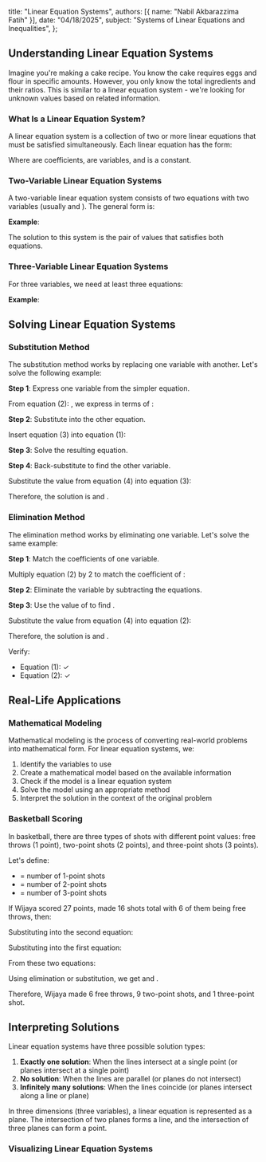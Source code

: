 
  title: "Linear Equation Systems",
  authors: [{ name: "Nabil Akbarazzima Fatih" }],
  date: "04/18/2025",
  subject: "Systems of Linear Equations and Inequalities",
};

## Understanding Linear Equation Systems

Imagine you're making a cake recipe. You know the cake requires eggs and flour in specific amounts. However, you only know the total ingredients and their ratios. This is similar to a linear equation system - we're looking for unknown values based on related information.

### What Is a Linear Equation System?

A linear equation system is a collection of two or more linear equations that must be satisfied simultaneously. Each linear equation has the form:

<BlockMath math="a_1x_1 + a_2x_2 + ... + a_nx_n = b" />

Where <InlineMath math="a_1, a_2, ..., a_n" /> are coefficients, <InlineMath math="x_1, x_2, ..., x_n" /> are variables, and <InlineMath math="b" /> is a constant.

### Two-Variable Linear Equation Systems

A two-variable linear equation system consists of two equations with two variables (usually <InlineMath math="x" /> and <InlineMath math="y" />). The general form is:

<BlockMath math="\begin{cases} a_1x + b_1y = c_1 \\ a_2x + b_2y = c_2 \end{cases}" />

**Example**:

<BlockMath math="\begin{cases} 2x + 3y = 21 & \ldots (1) \\ x + y = 10 & \ldots (2) \end{cases}" />

The solution to this system is the pair of values <InlineMath math="(x,y)" /> that satisfies both equations.

### Three-Variable Linear Equation Systems

For three variables, we need at least three equations:

<BlockMath math="\begin{cases} a_1x + b_1y + c_1z = d_1 \\ a_2x + b_2y + c_2z = d_2 \\ a_3x + b_3y + c_3z = d_3 \end{cases}" />

**Example**:

<BlockMath math="\begin{cases} x + 2y + 3z = 27 \\ x + y + z = 16 \\ x = 6 \end{cases}" />

## Solving Linear Equation Systems

### Substitution Method

The substitution method works by replacing one variable with another. Let's solve the following example:

<BlockMath math="\begin{cases} 2x + 3y = 21 & \ldots (1) \\ x + y = 10 & \ldots (2) \end{cases}" />

**Step 1**: Express one variable from the simpler equation.

From equation (2): <InlineMath math="x + y = 10" />, we express <InlineMath math="x" /> in terms of <InlineMath math="y" />:

<BlockMath math="x = 10 - y \ldots (3)" />

**Step 2**: Substitute into the other equation.

Insert equation (3) into equation (1):

<BlockMath math="2(10 - y) + 3y = 21" />

**Step 3**: Solve the resulting equation.

<div className="flex flex-col gap-4">
  <BlockMath math="20 - 2y + 3y = 21" />
  <BlockMath math="20 + y = 21" />
  <BlockMath math="y = 1 \ldots (4)" />
</div>

**Step 4**: Back-substitute to find the other variable.

Substitute the value <InlineMath math="y = 1" /> from equation (4) into equation (3):

<BlockMath math="x = 10 - y = 10 - 1 = 9" />

Therefore, the solution is <InlineMath math="x = 9" /> and <InlineMath math="y = 1" />.

### Elimination Method

The elimination method works by eliminating one variable. Let's solve the same example:

<BlockMath math="\begin{cases} 2x + 3y = 21 & \ldots (1) \\ x + y = 10 & \ldots (2) \end{cases}" />

**Step 1**: Match the coefficients of one variable.

Multiply equation (2) by 2 to match the coefficient of <InlineMath math="x" />:

<BlockMath math="\begin{cases} 2x + 3y = 21 & \ldots (1) \\ 2x + 2y = 20 & \ldots (3) \end{cases}" />

**Step 2**: Eliminate the variable by subtracting the equations.

<div className="flex flex-col gap-4">
  <BlockMath math="(1) - (3): (2x + 3y) - (2x + 2y) = 21 - 20" />
  <BlockMath math="y = 1 \ldots (4)" />
</div>

**Step 3**: Use the value of <InlineMath math="y" /> to find <InlineMath math="x" />.

Substitute the value <InlineMath math="y = 1" /> from equation (4) into equation (2):

<div className="flex flex-col gap-4">
  <BlockMath math="x + 1 = 10" />
  <BlockMath math="x = 9" />
</div>

Therefore, the solution is <InlineMath math="x = 9" /> and <InlineMath math="y = 1" />.

Verify:

- Equation (1): <InlineMath math="2(9) + 3(1) = 18 + 3 = 21" /> ✓
- Equation (2): <InlineMath math="9 + 1 = 10" /> ✓

## Real-Life Applications

### Mathematical Modeling

Mathematical modeling is the process of converting real-world problems into mathematical form. For linear equation systems, we:

1. Identify the variables to use
2. Create a mathematical model based on the available information
3. Check if the model is a linear equation system
4. Solve the model using an appropriate method
5. Interpret the solution in the context of the original problem

### Basketball Scoring

In basketball, there are three types of shots with different point values: free throws (1 point), two-point shots (2 points), and three-point shots (3 points).

Let's define:

- <InlineMath math="a" /> = number of 1-point shots
- <InlineMath math="b" /> = number of 2-point shots
- <InlineMath math="c" /> = number of 3-point shots

If Wijaya scored 27 points, made 16 shots total with 6 of them being free throws, then:

<BlockMath math="\begin{cases} a + 2b + 3c = 27 & \text{(total points)} \\ a + b + c = 16 & \text{(total shots)} \\ a = 6 & \text{(free throws)} \end{cases}" />

Substituting <InlineMath math="a = 6" /> into the second equation:

<div className="flex flex-col gap-4">
  <BlockMath math="6 + b + c = 16" />
  <BlockMath math="b + c = 10" />
</div>

Substituting into the first equation:

<div className="flex flex-col gap-4">
  <BlockMath math="6 + 2b + 3c = 27" />
  <BlockMath math="2b + 3c = 21" />
</div>

From these two equations:

<BlockMath math="\begin{cases} 2b + 3c = 21 \\ b + c = 10 \end{cases}" />

Using elimination or substitution, we get <InlineMath math="b = 9" /> and <InlineMath math="c = 1" />.

Therefore, Wijaya made 6 free throws, 9 two-point shots, and 1 three-point shot.

## Interpreting Solutions

Linear equation systems have three possible solution types:

1. **Exactly one solution**: When the lines intersect at a single point (or planes intersect at a single point)
2. **No solution**: When the lines are parallel (or planes do not intersect)
3. **Infinitely many solutions**: When the lines coincide (or planes intersect along a line or plane)

In three dimensions (three variables), a linear equation is represented as a plane. The intersection of two planes forms a line, and the intersection of three planes can form a point.

### Visualizing Linear Equation Systems

<div className="flex flex-col gap-4">
  <LineEquation
    title="Linear Equation System with One Solution"
    description="Two lines intersecting at a single point."
    data={[
      {
        points: [
          { x: -2, y: 8, z: 0 },
          { x: 3.5, y: 4.5, z: 0 },
          { x: 9, y: 1, z: 0 },
        ],
        labels: [{ text: "2x + 3y = 21", offset: [-1, -1, 0] }],
        color: getColor("ORANGE"),
      },
      {
        points: [
          { x: -5, y: 15, z: 0 },
          { x: 5, y: 5, z: 0 },
          { x: 15, y: -5, z: 0 },
        ],
        labels: [{ text: "x + y = 10", offset: [1, 1, 0] }],
        color: getColor("PURPLE"),
      },
    ]}
  />
  <LineEquation
    title="Linear Equation System with No Solution"
    description="Two parallel lines (no intersection)."
    data={[
      {
        points: [
          { x: -3, y: 1, z: 0 },
          { x: 0, y: 4, z: 0 },
          { x: 3, y: 7, z: 0 },
        ],
        labels: [{ text: "3x - 2y = -1", offset: [-2, 0, 0] }],
        color: getColor("PINK"),
      },
      {
        points: [
          { x: -2, y: -1, z: 0 },
          { x: 1, y: 2, z: 0 },
          { x: 4, y: 5, z: 0 },
        ],
        labels: [{ text: "6x - 4y = 2", offset: [2, 0, 0] }],
        color: getColor("YELLOW"),
      },
    ]}
  />
  <LineEquation
    title="Linear Equation System with Infinitely Many Solutions"
    description="Two coincident lines (identical lines)."
    data={[
      {
        points: [
          { x: -2, y: 1, z: 0 },
          { x: 0, y: 0, z: 0 },
          { x: 2, y: -1, z: 0 },
        ],
        labels: [{ text: "2x + 3y = 1", offset: [-2, -1, 0] }],
        color: getColor("VIOLET"),
      },
      {
        points: [
          { x: -2, y: 1, z: 0 },
          { x: 0, y: 0, z: 0 },
          { x: 2, y: -1, z: 0 },
        ],
        labels: [{ text: "4x + 6y = 2", offset: [2, 1, 0] }],
        color: getColor("CYAN"),
      },
    ]}
    cameraPosition={[6, 4, 6]}
  />
</div>
